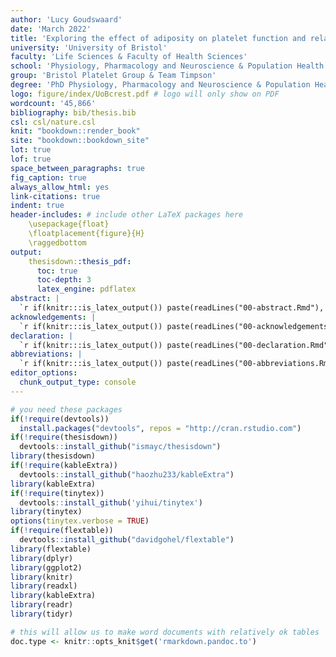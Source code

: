 ```yaml
---
author: 'Lucy Goudswaard'
date: 'March 2022'
title: 'Exploring the effect of adiposity on platelet function and related pathways: implications for cardiovascular disease'
university: 'University of Bristol'
faculty: 'Life Sciences & Faculty of Health Sciences'
school: 'Physiology, Pharmacology and Neuroscience & Population Health Sciences'
group: 'Bristol Platelet Group & Team Timpson'
degree: 'PhD Physiology, Pharmacology and Neuroscience & Population Health Sciences'
logo: figure/index/UoBcrest.pdf # logo will only show on PDF
wordcount: '45,866'
bibliography: bib/thesis.bib
csl: csl/nature.csl
knit: "bookdown::render_book"
site: "bookdown::bookdown_site"
lot: true
lof: true
space_between_paragraphs: true
fig_caption: true
always_allow_html: yes
link-citations: true
indent: true
header-includes: # include other LaTeX packages here
    \usepackage{float}
    \floatplacement{figure}{H}
    \raggedbottom 
output: 
    thesisdown::thesis_pdf: 
      toc: true
      toc-depth: 3
      latex_engine: pdflatex
abstract: |
  `r if(knitr:::is_latex_output()) paste(readLines("00-abstract.Rmd"), collapse = '\n  ')`
acknowledgements: |
  `r if(knitr:::is_latex_output()) paste(readLines("00-acknowledgements.Rmd"), collapse = '\n  ')`
declaration: |
  `r if(knitr:::is_latex_output()) paste(readLines("00-declaration.Rmd"), collapse = '\n  ')`
abbreviations: |
  `r if(knitr:::is_latex_output()) paste(readLines("00-abbreviations.Rmd"), collapse = '\n  ')`
editor_options: 
  chunk_output_type: console
---
```


```r
# you need these packages
if(!require(devtools))
  install.packages("devtools", repos = "http://cran.rstudio.com")
if(!require(thesisdown))
  devtools::install_github("ismayc/thesisdown")
library(thesisdown)
if(!require(kableExtra))
  devtools::install_github("haozhu233/kableExtra")
library(kableExtra)
if(!require(tinytex))
  devtools::install_github('yihui/tinytex')
library(tinytex)
options(tinytex.verbose = TRUE)
if(!require(flextable))
  devtools::install_github("davidgohel/flextable")
library(flextable)
library(dplyr)
library(ggplot2)
library(knitr)
library(readxl)
library(kableExtra)
library(readr)
library(tidyr)

# this will allow us to make word documents with relatively ok tables
doc.type <- knitr::opts_knit$get('rmarkdown.pandoc.to')
```
